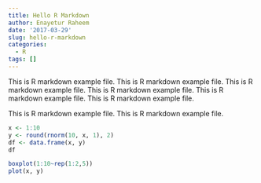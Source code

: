 ```yaml
---
title: Hello R Markdown
author: Enayetur Raheem
date: '2017-03-29'
slug: hello-r-markdown
categories:
  - R
tags: []
---
```


This is R markdown example file. This is R markdown example file. This is R markdown example file. This is R markdown example file. This is R markdown example file. This is R markdown example file. 

This is R markdown example file. This is R markdown example file. 



```r
x <- 1:10
y <- round(rnorm(10, x, 1), 2)
df <- data.frame(x, y)
df
```

```r
boxplot(1:10~rep(1:2,5))
plot(x, y)
```

